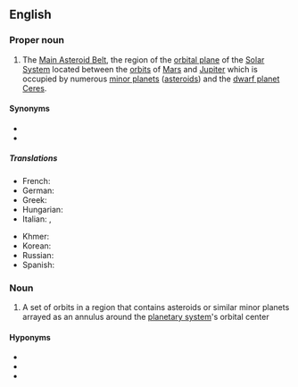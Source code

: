 {{also|Asteroid Belt|asteroid belt}}

==English==
{{wikipedia}}

===Proper noun===
{{en-proper-noun}}

# {{lb|en|astronomy}} The [[Main Asteroid Belt]], the region of the [[orbital plane]] of the [[Solar System]] located between the [[orbit]]s of [[Mars]] and [[Jupiter]] which is occupied by numerous [[minor planet]]s ([[asteroid]]s) and the [[dwarf planet]] [[Ceres]].

====Synonyms====
* {{l|en|Asteroid Belt}}
* {{l|en|Main Asteroid Belt}}

=====Translations=====
{{trans-top|region of the solar system}}
* French: {{t+|fr|ceinture d’astéroïdes|f}}
* German: {{t+|de|Asteroidengürtel|m}}
* Greek: {{t|el|ζώνη αστεροειδών|n}}
* Hungarian: {{t|hu|kisbolygóöv}}
* Italian: {{t|it|cintura asteroidale|f}}, {{t|it|fascia principale|f}}
{{trans-mid}}
* Khmer: {{t|km|ខ្សែក្រវាត់តារាសណ្ឋាន|tr=khseh krovat dara son tharn|sc=Khmr}}
* Korean: {{t+|ko|소행성대|tr=sohaengseongdae}}
* Russian: {{t+|ru|пояс астероидов|sc=Cyrl}}
* Spanish: {{t|es|cinturón de asteroides|m}}
{{trans-bottom}}

===Noun===
{{en-noun}}
# {{lb|en|astronomy}} A set of orbits in a region that contains asteroids or similar minor planets arrayed as an annulus around the [[planetary system]]'s orbital center

====Hyponyms====
* {{l|en|Main Asteroid Belt}}
* {{l|en|Kuiper Belt}}
* {{l|en|Kuiper belt}}